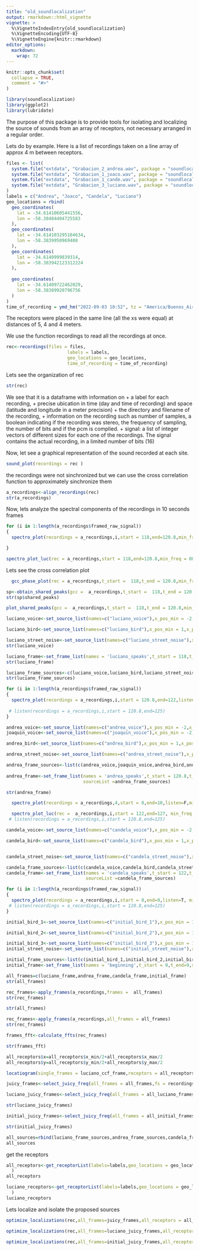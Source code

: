 ```yaml
---
title: "old_soundlocalization"
output: rmarkdown::html_vignette
vignette: >
  %\VignetteIndexEntry{old_soundlocalization}
  %\VignetteEncoding{UTF-8}
  %\VignetteEngine{knitr::rmarkdown}
editor_options: 
  markdown: 
    wrap: 72
---
```


```r
knitr::opts_chunk$set(
  collapse = TRUE,
  comment = "#>"
)
```

```r
library(soundlocalization)
library(ggplot2)
library(lubridate)
```

The purpose of this package is to provide tools for isolating and
localizing the source of sounds from an array of receptors, not
necessary arranged in a regular order.

Lets do by example. Here is a list of recordings taken on a line array
of approx 4 m between receptors.

```r
files <- list(
  system.file("extdata", "Grabacion_2_andrea.wav", package = "soundlocalization"),
  system.file("extdata", "Grabacion_1_joaco.wav", package = "soundlocalization"),
  system.file("extdata", "Grabacion_1_cande.wav", package = "soundlocalization"),
  system.file("extdata", "Grabacion_3_luciano.wav", package = "soundlocalization")
)
labels = c("Andrea", "Joaco", "Candela", "Luciano")
geo_locations = rbind(
  geo_coordinates(
    lat = -34.61410605441556,
    lon = -58.38404404725583
  ),
  geo_coordinates(
    lat = -34.614103295104634,
    lon = -58.3839950969408
  ),
  geo_coordinates(
    lat = -34.6140999839314,
    lon = -58.383942123312224
  ),
  
  geo_coordinates(
    lat = -34.61409722462029,
    lon = -58.38389920796756
  )
)
time_of_recording = ymd_hm("2022-09-03 10:52", tz = "America/Buenos_Aires")
```

The receptors were placed in the same line (all the xs were equal) at
distances of 5, 4 and 4 meters.

We use the function recordings to read all the recordings at once.

```r
rec<-recordings(files = files,
                       labels = labels,
                       geo_locations = geo_locations, 
                       time_of_recording = time_of_recording)

```

Lets see the organization of rec

```r
str(rec)
```

We see that it is a dataframe with information on + a label for each
recording, + precise ubication in time (day and time of recording) and
space (latitude and longitude in a meter precision) + the directory and
filename of the recording, + information on the recording such as number
of samples, a boolean indicating if the recording was stereo, the
frequency of sampling, the number of bits and if the pcm is complied. +
signal: a list of integer vectors of different sizes for each one of the
recordings. The signal contains the actual recording, in a limited
number of bits (16)

Now, let see a graphical representation of the sound recorded at each
site.

```r
sound_plot(recordings = rec )

```

the recordings were not sinchronized but we can use the cross
correlation function to approximately sinchronize them

```r
a_recordings<-align_recordings(rec)
str(a_recordings)
```

Now, lets analyze the spectral components of the recordings in 10
seconds frames

```r
for (i in 1:length(a_recordings$framed_raw_signal))
{
  spectro_plot(recordings = a_recordings,i,start = 118,end=120.8,min_freq = 00,max_freq = 10000,listen = T)

}
```

```r
spectro_plot_luc(rec = a_recordings,start = 118,end=120.8,min_freq = 00,max_freq = 6000,window_length_meters = 20)

```

Lets see the cross correlation plot

```r
  gcc_phase_plot(rec = a_recordings,t_start =  118,t_end = 120.8,min_freq = 500,max_freq = 6000,lag_window_in_meters = 30,remove_if_z_is_greater_than=5)
```
```r
sp<-obtain_shared_peaks(gcc =  a_recordings,t_start =  118,t_end = 120.8,min_freq = 500,max_freq =  6000,lag_window_in_meters = 30,keep_if_z_is_greater_than=50)
str(sp$shared_peaks)
```


```r
plot_shared_peaks(gcc =  a_recordings,t_start =  118,t_end = 120.8,min_freq = 500,max_freq =  6000,lag_window_in_meters = 30, show_greatest_n_peaks = 5)

```

```r
luciano_voice<-set_source_list(names=c("luciano_voice"),x_pos_min = -2,x_pos_max = 2, y_pos_min = 11.3,y_pos_max = 15.3,min_freq =500,max_freq = 2000 )

luciano_bird<-set_source_list(names=c("luciano_bird"),x_pos_min = 1,x_pos_max = 50, y_pos_min = -10,y_pos_max = 25,min_freq =3000,max_freq = 6000 )

luciano_street_noise<-set_source_list(names=c("luciano_street_noise"),x_pos_min = 20,x_pos_max = 200, y_pos_min = -200,y_pos_max = 200,min_freq =000,max_freq = 500 )
str(luciano_voice)
```

```r
luciano_frame<-set_frame_list(names = 'luciano_speaks',t_start = 118,t_end=120.8,sourceList =list( c(luciano_voice,luciano_bird,luciano_street_noise)))
str(luciano_frame)
```

```r
luciano_frame_sources<-c(luciano_voice,luciano_bird,luciano_street_noise)
str(luciano_frame_sources)
```

```r
for (i in 1:length(a_recordings$framed_raw_signal))
{
  spectro_plot(recordings = a_recordings,i,start = 120.8,end=122,listen=T,min_freq = 00,max_f=5000,listen_freq = 1)
  
 # listen(recordings = a_recordings,i,start = 120.8,end=125)
}
```


```r
andrea_voice<-set_source_list(names=c("andrea_voice"),x_pos_min = -2,x_pos_max = 2, y_pos_min = -2,y_pos_max = 2,min_freq =500,max_freq = 3500 )
joaquin_voice<-set_source_list(names=c("joaquin_voice"),x_pos_min = -2,x_pos_max = 2, y_pos_min = 2.5,y_pos_max = 6.5,min_freq =500,max_freq = 2500 )

andrea_bird<-set_source_list(names=c("andrea_bird"),x_pos_min = 1,x_pos_max = 50, y_pos_min = -10,y_pos_max = 25,min_freq =3000,max_freq = 6000 )

andrea_street_noise<-set_source_list(names=c("andrea_street_noise"),x_pos_min = 20,x_pos_max = 200, y_pos_min = -200,y_pos_max = 200,min_freq =000,max_freq = 500 )
```

```r
andrea_frame_sources<-list(c(andrea_voice,joaquin_voice,andrea_bird,andrea_street_noise))
                            
andrea_frame<-set_frame_list(names = 'andrea_speaks',t_start = 120.8,t_end=122,
                             sourceList =andrea_frame_sources)

str(andrea_frame)
```

```r
  spectro_plot(recordings = a_recordings,4,start = 0,end=10,listen=F,min_freq = 2500,max_f=4500,listen_freq = 1)

```

```r
  spectro_plot_luc(rec =  a_recordings,i,start = 122,end=127, min_freq = 500,max_freq = 4000)
 # listen(recordings = a_recordings,i,start = 120.8,end=125)

candela_voice<-set_source_list(names=c("candela_voice"),x_pos_min = -2,x_pos_max = 2, y_pos_min = 7,y_pos_max = 11,min_freq =500,max_freq = 3000 )

candela_bird<-set_source_list(names=c("candela_bird"),x_pos_min = 1,x_pos_max = 50, y_pos_min = -10,y_pos_max = 25,min_freq =3000,max_freq = 6000 )


candela_street_noise<-set_source_list(names=c("candela_street_noise"),x_pos_min = 20,x_pos_max = 200, y_pos_min = -200,y_pos_max = 200,min_freq =000,max_freq = 500 )
```

```r
candela_frame_sources<-list(c(candela_voice,candela_bird,candela_street_noise))
candela_frame<-set_frame_list(names = 'candela_speaks',t_start = 122,t_end=127,
                              sourceList =candela_frame_sources)
```

```r
for (i in 1:length(a_recordings$framed_raw_signal))
{
  spectro_plot(recordings = a_recordings,i,start = 0,end=9,listen=T, min_freq = 2500,max_freq = 4000)
 # listen(recordings = a_recordings,i,start = 120.8,end=125)
}

initial_bird_1<-set_source_list(names=c("initial_bird_1"),x_pos_min = 1,x_pos_max = 50, y_pos_min = -20,y_pos_max = 25,min_freq =2000,max_freq = 6000 )

initial_bird_2<-set_source_list(names=c("initial_bird_2"),x_pos_min = 1,x_pos_max = 50, y_pos_min = -10,y_pos_max = 25,min_freq =2000,max_freq = 6000 )

initial_bird_3<-set_source_list(names=c("initial_bird_3"),x_pos_min = 1,x_pos_max = 50, y_pos_min = -10,y_pos_max = 35,min_freq =2000,max_freq = 6000 )
initial_street_noise<-set_source_list(names=c("initial_street_noise"),x_pos_min = 20,x_pos_max = 200, y_pos_min = -200,y_pos_max = 200,min_freq =000,max_freq = 500 )
```

```r
initial_frame_sources<-list(c(initial_bird_1,initial_bird_2,initial_bird_3,initial_street_noise))
initial_frame<-set_frame_list(names = 'beginning',t_start = 0,t_end=9,sourceList =initial_frame_sources)

```

```r
all_frames=c(luciano_frame,andrea_frame,candela_frame,initial_frame)
str(all_frames)
```

```r
rec_frames<-apply_frames(a_recordings,frames =  all_frames)
str(rec_frames)
```


```r
str(all_frames)
```


```r
rec_frames<-apply_frames(a_recordings,all_frames = all_frames)
str(rec_frames)
```

```r
frames_fft<-calculate_ffts(rec_frames)

str(frames_fft)
```

```r

all_receptors$x=all_receptors$x_min/2+all_receptors$x_max/2
all_receptors$y=all_receptors$y_min/2+all_receptors$y_max/2

locatiogram(single_frames = luciano_ccf_frame,receptors = all_receptors)->locatio_luciano
```

```r
juicy_frames<-select_juicy_freq(all_frames = all_frames,fs = recordings$meta_data$fs[1],min_freq = 1000,fraction = 0.002)

luciano_juicy_frames<-select_juicy_freq(all_frames = all_luciano_frames,fs = recordings$meta_data$fs[1],min_freq = 500,fraction = 0.05)

str(luciano_juicy_frames)
```

```r
initial_juicy_frames<-select_juicy_freq(all_frames = all_initial_frames,fs = recordings$meta_data$fs[1],min_freq = 4000,fraction = 0.002)

str(initial_juicy_frames)
```

```r
all_sources=rbind(luciano_frame_sources,andrea_frame_sources,candela_frame_sources,initial_frame_sources)
all_sources


```

get the receptors

```r


all_receptors<-get_receptorList(labels=labels,geo_locations = geo_locations,origin =geo_locations[1,],x_axis = geo_locations[2,],pos8_error = 2,Gain_error_factor =200,lag_error = 30,all_frames
  )
all_receptors
```

```r
luciano_receptors<-get_receptorList(labels=labels,geo_locations = geo_locations,origin =geo_locations[1,],x_axis = geo_locations[2,],pos_error = 2,Gain_error_factor =200,lag_error = 30,all_luciano_frames
  )
luciano_receptors

```

Lets localize and isolate the proposed sources

```r
optimize_localizations(rec,all_frames=juicy_frames,all_receptors = all_receptors,all_sources =all_sources ,lambda = 0,algorithm = "stogo",maxeval = 1000)
```

```r
optimize_localizations(rec,all_frames=luciano_juicy_frames,all_receptors = luciano_receptors,all_sources =luciano_frame_sources ,lambda = 0)->luciano_opt

```

```r
optimize_localizations(rec,all_frames=initial_juicy_frames,all_receptors = all_receptors,all_sources =initial_frame_sources ,lambda = 0,algorithm = "sbplx")->initial_opt

```
